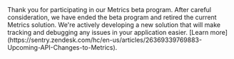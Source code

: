 <Alert level="warning" title="The Metrics beta has ended on October 7th">
Thank you for participating in our Metrics beta program. After careful consideration, we have ended the beta program and retired the current Metrics solution. We're actively developing a new solution that will make tracking and debugging any issues in your application easier. [Learn more](https://sentry.zendesk.com/hc/en-us/articles/26369339769883-Upcoming-API-Changes-to-Metrics).
</Alert>
